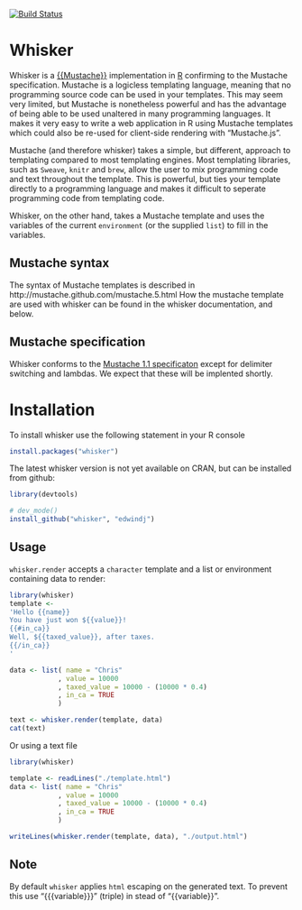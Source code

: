 [![Build Status](https://travis-ci.org/edwindj/whisker.png?branch=master)](https://travis-ci.org/edwindj/whisker)

Whisker
=======

Whisker is a [{{Mustache}}](https://mustache.github.io/) implementation in 
[R](http://www.r-project.org/) confirming to the Mustache specification.
Mustache is a logicless templating language, meaning that no programming source
code can be used in your templates. This may seem very limited, but Mustache is 
nonetheless powerful and has the advantage of being able to be used unaltered in 
many programming languages. It makes it very easy to write a web application in R 
using Mustache templates which could also be re-used for client-side rendering with
"Mustache.js".

Mustache (and therefore whisker) takes a simple, but different, approach to
templating compared to most templating engines. Most templating libraries, 
such as `Sweave`, `knitr` and `brew`, allow the user to mix programming code and text 
throughout the template. This is powerful, but ties your template directly
to a programming language and makes it difficult to seperate programming code from 
templating code.

Whisker, on the other hand, takes a Mustache template and uses the variables of the 
current `environment` (or the supplied `list`) to fill in the variables.

Mustache syntax
---------------

The syntax of Mustache templates is described in http://mustache.github.com/mustache.5.html 
How the mustache template are used with whisker can be found in the whisker documentation, and below.

Mustache specification
----------------------
Whisker conforms to the [Mustache 1.1 specificaton](https://github.com/mustache/spec) except for delimiter switching and
lambdas. We expect that these will be implented shortly.

Installation
============

To install whisker use the following statement in your R console

```r
install.packages("whisker")
```

The latest whisker version is not yet available on CRAN, but can be installed from github:

```r
library(devtools)

# dev_mode()
install_github("whisker", "edwindj")
```

Usage
-----

`whisker.render` accepts a `character` template and a list or environment containing data to render:

```r
library(whisker)
template <- 
'Hello {{name}}
You have just won ${{value}}!
{{#in_ca}}
Well, ${{taxed_value}}, after taxes.
{{/in_ca}}
'

data <- list( name = "Chris"
            , value = 10000
            , taxed_value = 10000 - (10000 * 0.4)
            , in_ca = TRUE
            )

text <- whisker.render(template, data)
cat(text)
```

Or using a text file

```r
library(whisker)

template <- readLines("./template.html")
data <- list( name = "Chris"
            , value = 10000
            , taxed_value = 10000 - (10000 * 0.4)
            , in_ca = TRUE
            )

writeLines(whisker.render(template, data), "./output.html")
```

Note
----

By default `whisker` applies `html` escaping on the generated text.
To prevent this use "{{{variable}}}" (triple) in stead of "{{variable}}".

